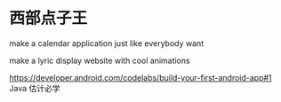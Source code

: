 # 西部点子王

make a calendar application just like everybody want

make a lyric display website with cool animations

https://developer.android.com/codelabs/build-your-first-android-app#1
Java 估计必学

